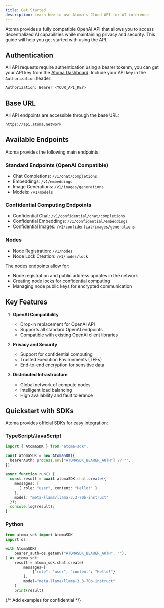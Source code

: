 ```yaml
---
title: Get Started
description: Learn how to use Atoma's Cloud API for AI inference
---
```


Atoma provides a fully compatible OpenAI API that allows you to access decentralized AI capabilities while maintaining privacy and security. This guide will help you get started with using the API.

## Authentication

All API requests require authentication using a bearer tokenm, you can get your API key from the [Atoma Dashboard](https://cloud.atoma.network). Include your API key in the `Authorization` header:

```bash
Authorization: Bearer <YOUR_API_KEY>
```

## Base URL

All API endpoints are accessible through the base URL:

```
https://api.atoma.network
```

## Available Endpoints

Atoma provides the following main endpoints:

### Standard Endpoints (OpenAI Compatible)
- Chat Completions: `/v1/chat/completions`
- Embeddings: `/v1/embeddings`
- Image Generations: `/v1/images/generations`
- Models: `/v1/models`

### Confidential Computing Endpoints
- Confidential Chat: `/v1/confidential/chat/completions`
- Confidential Embeddings: `/v1/confidential/embeddings`
- Confidential Images: `/v1/confidential/images/generations`

### Nodes
- Node Registration: `/v1/nodes`
- Node Lock Creation: `/v1/nodes/lock`

The nodes endpoints allow for:
- Node registration and public address updates in the network
- Creating node locks for confidential computing
- Managing node public keys for encrypted communication

## Key Features

1. **OpenAI Compatibility**
   - Drop-in replacement for OpenAI API
   - Supports all standard OpenAI endpoints
   - Compatible with existing OpenAI client libraries

2. **Privacy and Security**
   - Support for confidential computing
   - Trusted Execution Environments (TEEs)
   - End-to-end encryption for sensitive data

3. **Distributed Infrastructure**
   - Global network of compute nodes
   - Intelligent load balancing
   - High availability and fault tolerance

## Quickstart with SDKs

Atoma provides official SDKs for easy integration:

### TypeScript/JavaScript
```typescript
import { AtomaSDK } from "atoma-sdk";

const atomaSDK = new AtomaSDK({
  bearerAuth: process.env["ATOMASDK_BEARER_AUTH"] ?? "",
});

async function run() {
  const result = await atomaSDK.chat.create({
    messages: [
      { role: "user", content: "Hello!" }
    ],
    model: "meta-llama/llama-3.3-70b-instruct"
  });
  console.log(result);
}
```

### Python
```python
from atoma_sdk import AtomaSDK
import os

with AtomaSDK(
    bearer_auth=os.getenv("ATOMASDK_BEARER_AUTH", ""),
) as atoma_sdk:
    result = atoma_sdk.chat.create(
        messages=[
            {"role": "user", "content": "Hello!"}
        ],
        model="meta-llama/llama-3.3-70b-instruct"
    )
    print(result)
```

{/* Add examples for confidential */}
